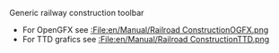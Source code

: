 
Generic railway construction toolbar
*For OpenGFX see [[:File:en/Manual/Railroad ConstructionOGFX.png]]
*For TTD grafics see [[:File:en/Manual/Railroad ConstructionTTD.png]]